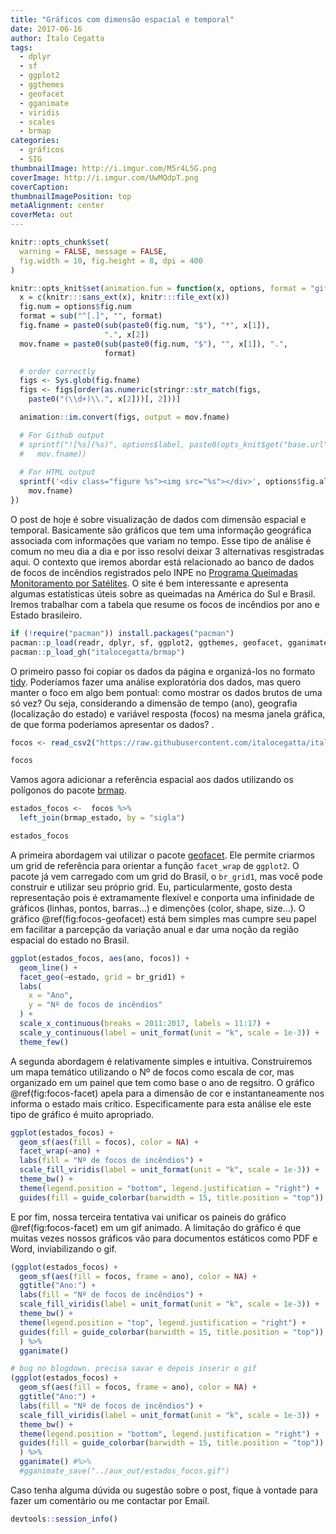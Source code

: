 ```yaml
---
title: "Gráficos com dimensão espacial e temporal"
date: 2017-06-16
author: Ítalo Cegatta
tags:
  - dplyr
  - sf
  - ggplot2
  - ggthemes
  - geofacet
  - gganimate
  - viridis
  - scales
  - brmap
categories:
  - gráficos
  - SIG
thumbnailImage: http://i.imgur.com/M5r4L5G.png
coverImage: http://i.imgur.com/UwMQdpT.png
coverCaption:
thumbnailImagePosition: top
metaAlignment: center
coverMeta: out
---
```


```r
knitr::opts_chunk$set(
  warning = FALSE, message = FALSE,
  fig.width = 10, fig.height = 8, dpi = 400
)
```

```r
knitr::opts_knit$set(animation.fun = function(x, options, format = "gif") {
  x = c(knitr:::sans_ext(x), knitr:::file_ext(x))
  fig.num = options$fig.num
  format = sub("^[.]", "", format)
  fig.fname = paste0(sub(paste0(fig.num, "$"), "*", x[1]),
                     ".", x[2])
  mov.fname = paste0(sub(paste0(fig.num, "$"), "", x[1]), ".",
                     format)

  # order correctly
  figs <- Sys.glob(fig.fname)
  figs <- figs[order(as.numeric(stringr::str_match(figs,
    paste0("(\\d+)\\.", x[2]))[, 2]))]

  animation::im.convert(figs, output = mov.fname)

  # For Github output
  # sprintf("![%s](%s)", options$label, paste0(opts_knit$get("base.url"),
  #   mov.fname))
  
  # For HTML output
  sprintf('<div class="figure %s"><img src="%s"></div>', options$fig.align,
    mov.fname)
})
```

O post de hoje é sobre visualização de dados com dimensão espacial e temporal. Basicamente são gráficos que tem uma informação geográfica associada com informações que variam no tempo. Esse tipo de análise é comum no meu  dia a dia e por isso resolvi deixar 3 alternativas resgistradas aqui. O contexto que iremos abordar está relacionado ao banco de dados de focos de incêndios registrados pelo INPE no [Programa Queimadas Monitoramento por Satélites](http://www.inpe.br/queimadas/situacao-atual). O site é bem interessante e apresenta algumas estatísticas úteis sobre as queimadas na América do Sul e Brasil. Iremos trabalhar com a tabela que resume os focos de incêndios por ano e Estado brasileiro.

```r
if (!require("pacman")) install.packages("pacman")
pacman::p_load(readr, dplyr, sf, ggplot2, ggthemes, geofacet, gganimate, viridis, scales)
pacman::p_load_gh("italocegatta/brmap")
```

O primeiro passo foi copiar os dados da página e organizá-los no formato [tidy](https://italocegatta.github.io/o-conceito-tidy-data/). Poderíamos fazer uma análise exploratória dos dados, mas quero manter o foco em algo bem pontual: como mostrar os dados brutos de uma só vez? Ou seja, considerando a dimensão de tempo (ano), geografia (localização do estado) e variável resposta (focos) na mesma janela gráfica, de que forma poderíamos apresentar os dados?
.
```r
focos <- read_csv2("https://raw.githubusercontent.com/italocegatta/italocegatta.github.io_source/master/content/dados/base_incendios.csv")

focos
```

Vamos agora adicionar a referência espacial aos dados utilizando os polígonos do pacote [brmap](https://github.com/italocegatta/brmap).

```r
estados_focos <-  focos %>% 
  left_join(brmap_estado, by = "sigla")

estados_focos
```

A primeira abordagem vai utilizar o pacote [geofacet](https://github.com/hafen/geofacet). Ele permite criarmos um grid de referência para orientar a função `facet_wrap` de `ggplot2`. O pacote já vem carregado com um grid do Brasil, o `br_grid1`, mas você pode construir e utilizar seu próprio grid. Eu, particularmente, gosto desta representação pois é extramamente flexível e conporta uma infinidade de gráficos (linhas, pontos, barras...) e dimenções (color, shape, size...). O gráfico \@ref(fig:focos-geofacet) está bem simples mas cumpre seu papel em facilitar a parcepção da variação anual e dar uma noção da região espacial do estado no Brasil. 

```r
ggplot(estados_focos, aes(ano, focos)) +
  geom_line() +
  facet_geo(~estado, grid = br_grid1) +
  labs(
    x = "Ano",
    y = "Nº de focos de incêndios"
  ) +
  scale_x_continuous(breaks = 2011:2017, labels = 11:17) +
  scale_y_continuous(label = unit_format(unit = "k", scale = 1e-3)) +
  theme_few()
```

A segunda abordagem é relativamente simples e intuitiva. Construiremos um mapa temático utilizando o Nº de focos como escala de cor, mas organizado em um painel que tem como base o ano de regsitro. O gráfico \@ref(fig:focos-facet) apela para a dimensão de cor e instantaneamente nos informa o estado mais crítico. Especificamente para esta análise ele este tipo de gráfico é muito apropriado.

```r
ggplot(estados_focos) +
  geom_sf(aes(fill = focos), color = NA) +
  facet_wrap(~ano) +
  labs(fill = "Nº de focos de incêndios") +
  scale_fill_viridis(label = unit_format(unit = "k", scale = 1e-3)) +
  theme_bw() +
  theme(legend.position = "bottom", legend.justification = "right") +
  guides(fill = guide_colorbar(barwidth = 15, title.position = "top"))
```

E por fim, nossa terceira tentativa vai unificar os paineis do gráfico \@ref(fig:focos-facet) em um gif animado. A limitação do gráfico  é que muitas vezes nossos gráficos vão para documentos estáticos como PDF e Word, inviabilizando o gif.

```r
(ggplot(estados_focos) +
  geom_sf(aes(fill = focos, frame = ano), color = NA) +
  ggtitle("Ano:") +
  labs(fill = "Nº de focos de incêndios") +
  scale_fill_viridis(label = unit_format(unit = "k", scale = 1e-3)) +
  theme_bw() +
  theme(legend.position = "top", legend.justification = "right") +
  guides(fill = guide_colorbar(barwidth = 15, title.position = "top"))
  ) %>% 
  gganimate() 
```

```r
# bug no blogdown. precisa savar e depois inserir o gif
(ggplot(estados_focos) +
  geom_sf(aes(fill = focos, frame = ano), color = NA) +
  ggtitle("Ano:") +
  labs(fill = "Nº de focos de incêndios") +
  scale_fill_viridis(label = unit_format(unit = "k", scale = 1e-3)) +
  theme_bw() +
  theme(legend.position = "bottom", legend.justification = "right") +
  guides(fill = guide_colorbar(barwidth = 15, title.position = "top"))
  ) %>% 
  gganimate() #%>% 
  #gganimate_save("../aux_out/estados_focos.gif")
```

Caso tenha alguma dúvida ou sugestão sobre o post, fique à vontade para fazer um comentário ou me contactar por Email.

```r
devtools::session_info()
```
